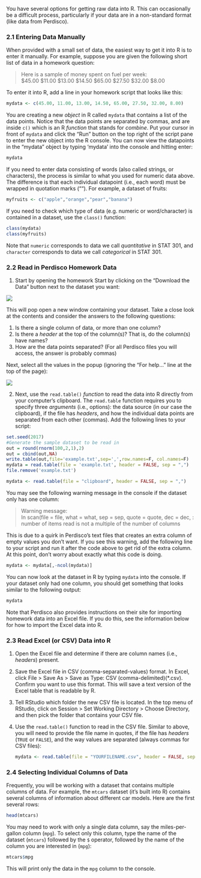 You have several options for getting raw data into R. This can occasionally be a difficult process, particularly if your data are in a non-standard format (like data from Perdisco).

### 2.1 Entering Data Manually

When provided with a small set of data, the easiest way to get it into R is to enter it manually. For example, suppose you are given the following short list of data in a homework question:

> Here is a sample of money spent on fuel per week:<br>
> $45.00 $11.00 $13.00 $14.50 $65.00 $27.50 $32.00 $8.00

To enter it into R, add a line in your homework script that looks like this:
    
```r
mydata <- c(45.00, 11.00, 13.00, 14.50, 65.00, 27.50, 32.00, 8.00)
```

You are creating a new *object* in R called `mydata` that contains a list of the data points. Notice that the data points are separated by commas, and are inside `c()` which is an R *function* that stands for *combine*. Put your cursor in front of `mydata` and click the "Run" button on the top right of the script pane to enter the new object into the R console. You can now view the datapoints in the "mydata" object by typing 'mydata' into the console and hitting enter:
    
```r
mydata
```

If you need to enter data consisting of words (also called strings, or characters), the process is similar to what you used for numeric data above. The difference is that each individual datapoint (i.e., each word) must be wrapped in quotation marks (""). For example, a dataset of fruits:

```r
myfruits <- c("apple","orange","pear","banana")
```

If you need to check which type of data (e.g. numeric or word/character) is contained in a dataset, use the `class()` function:

```r
class(mydata)
class(myfruits)
```

Note that `numeric` corresponds to data we call *quantitative* in STAT 301, and `character` corresponds to data we call *categorical* in STAT 301.

### 2.2 Read in Perdisco Homework Data

1. Start by opening the homework Start by clicking on the "Download the Data" button next to the dataset you want:
    
![](images/download.png)
    
This will pop open a new window containing your dataset. Take a close look at the contents and consider the answers to the following questions: 
    
1. Is there a single column of data, or more than one column?
2. Is there a *header* at the top of the column(s)? That is, do the column(s) have names?
3. How are the data points separated? (For all Perdisco files you will access, the answer is probably commas)

Next, select all the values in the popup (ignoring the "For help..." line at the top of the page):
    
![](images/select.png)
    
2. Next, use the `read.table()` *function* to read the data into R directly from your computer's clipboard. The `read.table` function requires you to specify three *arguments* (i.e., options): the data source (in our case the clipboard), if the file has *headers*, and how the individual data points are separated from each other (commas). Add the following lines to your script:
    
```r
set.seed(2017)
#Generate the sample dataset to be read in
out = round(rnorm(100,2,1),2)
out = cbind(out,NA)
write.table(out,file='example.txt',sep=',',row.names=F, col.names=F)
mydata = read.table(file = 'example.txt', header = FALSE, sep = ",")
file.remove('example.txt')
```
    
```r
mydata <- read.table(file = "clipboard", header = FALSE, sep = ",")
```
    
You may see the following warning message in the console if the dataset only has one column:
    
> Warning message: <br>
> In scan(file = file, what = what, sep = sep, quote = quote, dec = dec,  : <br>
> number of items read is not a multiple of the number of columns
    
This is due to a quirk in Perdisco's text files that creates an extra column of empty values you don't want. If you see this warning, add the following line to your script and run it after the code above to get rid of the extra column. At this point, don't worry about exactly what this code is doing.
    
```r
mydata <- mydata[,-ncol(mydata)]
```
    
You can now look at the dataset in R by typing `mydata` into the console. If your dataset only had one column, you should get something that looks similar to the following output:
    
```r
mydata
```

Note that Perdisco also provides instructions on their site for importing homework data into an Excel file. If you do this, see the information below for how to import the Excel data into R.

### 2.3 Read Excel (or CSV) Data into R

1. Open the Excel file and determine if there are column names (i.e., *headers*) present.
2. Save the Excel file in CSV (comma-separated-values) format. In Excel, click File > Save As > Save as Type: CSV (comma-delimited)(*.csv). Confirm you want to use this format. This will save a text version of the Excel table that is readable by R.
2. Tell RStudio which folder the new CSV file is located. In the top menu of RStudio, click on Session > Set Working Directory > Choose Directory, and then pick the folder that contains your CSV file.
3. Use the `read.table()` function to read in the CSV file. Similar to above, you will need to provide the file name in quotes, if the file has *headers* (`TRUE` or `FALSE`), and the way values are separated (always commas for CSV files):

    ```r
    mydata <- read.table(file = "YOURFILENAME.csv", header = FALSE, sep = ",")
    ```

### 2.4 Selecting Individual Columns of Data <a id="columns"></a>

Frequently, you will be working with a dataset that contains multiple columns of data. For example, the `mtcars` dataset (it's  built into R) contains several columns of information about different car models. Here are the first several rows:

```r
head(mtcars)
```

You may need to work with only a single data column, say the miles-per-gallon column (`mpg`). To select only this column, type the name of the dataset (`mtcars`) followed by the `$` operator, followed by the name of the column you are interested in (`mpg`):

```r
mtcars$mpg
```

This will print only the data in the `mpg` column to the console.
